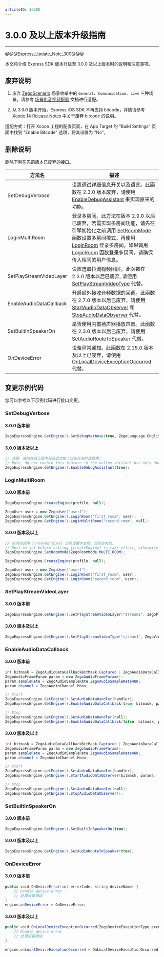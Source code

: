 ```yaml
---
articleID: 16580
---
```

<style>
table th:nth-of-type(1) {min-width: 120px; width: 30%;}
table {width: 100%;}
</style>

# 3.0.0 及以上版本升级指南

---

@@@Express_Update_Note_300@@@


本文将介绍 Express SDK 版本升级至 3.0.0 及以上版本时的说明和注意事项。

## 废弃说明

1. 废弃 [ZegoScenario](@-ZegoScenario) 场景枚举中的 `General`、`Communication`、`Live` 三种场景，请参考 [场景化音视频配置](!video_proflie) 文档进行适配。

2. 从 3.0.0 版本开始，Express iOS SDK 不再支持 bitcode，详情请参考 [Xcode 14 Release Notes](https://developer.apple.com/documentation/xcode-release-notes/xcode-14-release-notes#Deprecations) 中关于废弃 bitcode 的说明。

<div class="mk-hint">

适配方式：打开 Xcode 工程的配置页面，在 App Target 的 "Build Settings" 页面中找到 "Enable Bitcode" 选项，将其设置为 "No"。
</div>


    

## 删除说明

删除下列在先前版本已废弃的接口。

方法名 | 描述 |
--- | --- |
SetDebugVerbose | 设置调试详细信息开关以及语言。此函数在 2.3.0 版本废弃，请使用 [EnableDebugAssistant](@EnableDebugAssistant) 来实现原来的功能。
LoginMultiRoom | 登录多房间。此方法在版本 2.9.0 以后已废弃，若需实现多房间功能，请先在引擎初始化之前调用 [SetRoomMode](@SetRoomMode) 函数设置多房间模式，再使用 [LoginRoom](@LoginRoom) 登录多房间，如果调用 [LoginRoom](@LoginRoom) 函数登录多房间，请确保传入相同的用户信息。
SetPlayStreamVideoLayer | 设置选取拉流视频图层。此函数在 2.3.0 版本以后已废弃, 请使用 [SetPlayStreamVideoType](@SetPlayStreamVideoType) 代替。
EnableAudioDataCallback | 开启额外接收音频数据的回调。此函数在 2.7.0 版本以后已废弃，请使用 [StartAudioDataObserver](@StartAudioDataObserver) 和 [StopAudioDataObserver](@StopAudioDataObserver) 代替。
SetBuiltInSpeakerOn | 是否使用内置扬声器播放声音。此函数在 2.3.0 版本以后已废弃，请使用 [SetAudioRouteToSpeaker](@SetAudioRouteToSpeaker) 代替。
OnDeviceError | 设备异常通知。此函数在 2.15.0 版本及以上已废弃，请使用 [OnLocalDeviceExceptionOccurred](@OnLocalDeviceExceptionOccurred) 代替。

## 变更示例代码

您可以参考以下示例代码进行接口变更。

### SetDebugVerbose

#### 3.0.0 版本前

```cs
ZegoExpressEngine.GetEngine().SetDebugVerbose(true, ZegoLanguage.English);
```

#### 3.0.0 版本及以上

```cs
// 注意，请勿在线上版本开启此功能！仅在开发阶段使用！
// Note, do not enable this feature in the online version! Use only during development phase!"
ZegoExpressEngine.GetEngine().EnableDebugAssistant(true);
```

### LoginMultiRoom

#### 3.0.0 版本前

```cs
ZegoExpressEngine.CreateEngine(profile, null);

ZegoUser user = new ZegoUser("user1");
ZegoExpressEngine.GetEngine().LoginRoom("first_room", user);
ZegoExpressEngine.GetEngine().LoginMultiRoom("second_room", null);
```

#### 3.0.0 版本及以上



```cs
// 必须在调用 [createEngine] 之前设置才生效，否则会失败。
// Must be set before calling [createEngine] to take effect, otherwise it will fail.
ZegoExpressEngine.SetRoomMode(ZegoRoomMode.MULTI_ROOM);

ZegoExpressEngine.CreateEngine(profile, null);

ZegoUser user = new ZegoUser("user1");
ZegoExpressEngine.GetEngine().LoginRoom("first_room", user);
ZegoExpressEngine.GetEngine().LoginRoom("second_room", user);
```

### SetPlayStreamVideoLayer

#### 3.0.0 版本前

```cs
ZegoExpressEngine.GetEngine().SetPlayStreamVideoLayer("stream1", ZegoPlayerVideoLayer.Auto);
```

#### 3.0.0 版本及以上



```cs
ZegoExpressEngine.GetEngine().SetPlayStreamVideoType("stream1", ZegoVideoStreamType.Default);
```

### EnableAudioDataCallback

#### 3.0.0 版本前

```cs
int bitmask = ZegoAudioDataCallbackBitMask.Captured | ZegoAudioDataCallbackBitMask.Player;
ZegoAudioFrameParam param = new ZegoAudioFrameParam();
param.sampleRate = ZegoAudioSampleRate.ZegoAudioSampleRate48K;
param.channel = ZegoAudioChannel.Mono;

// Start
ZegoExpressEngine.GetEngine().SetAudioDataHandler(handler);
ZegoExpressEngine.GetEngine().EnableAudioDataCallback(true, bitmask, param);

// Stop
ZegoExpressEngine.GetEngine().SetAudioDataHandler(null);
ZegoExpressEngine.GetEngine().EnableAudioDataCallback(false, bitmask, param);
```

#### 3.0.0 版本及以上

```cs
int bitmask = ZegoAudioDataCallbackBitMask.Captured | ZegoAudioDataCallbackBitMask.Player;
ZegoAudioFrameParam param = new ZegoAudioFrameParam();
param.sampleRate = ZegoAudioSampleRate.ZegoAudioSampleRate48K;
param.channel = ZegoAudioChannel.Mono;

// Start
ZegoExpressEngine.getEngine().SetAudioDataHandler(handler);
ZegoExpressEngine.getEngine().StartAudioDataObserver(bitmask, param);

// Stop
ZegoExpressEngine.getEngine().SetAudioDataHandler(null);
ZegoExpressEngine.getEngine().StopAudioDataObserver();
```

### SetBuiltInSpeakerOn

#### 3.0.0 版本前

```cs
ZegoExpressEngine.GetEngine().SetBuiltInSpeakerOn(true);
```


#### 3.0.0 版本及以上

```cs
ZegoExpressEngine.GetEngine().SetAudioRouteToSpeaker(true);
```

### OnDeviceError

#### 3.0.0 版本前


```cs
public void OnDeviceError(int errorCode, string deviceName) {
    // Handle device error
    // 处理设备错误
}
engine.onDeviceError = OnDeviceError;
```

#### 3.0.0 版本及以上

```cs
public void OnLocalDeviceExceptionOccurred(ZegoDeviceExceptionType exceptionType, ZegoDeviceType deviceType, string deviceID) {
    // Handle device error
    // 处理设备错误
}

engine.onLocalDeviceExceptionOccurred = OnLocalDeviceExceptionOccurred;
```
